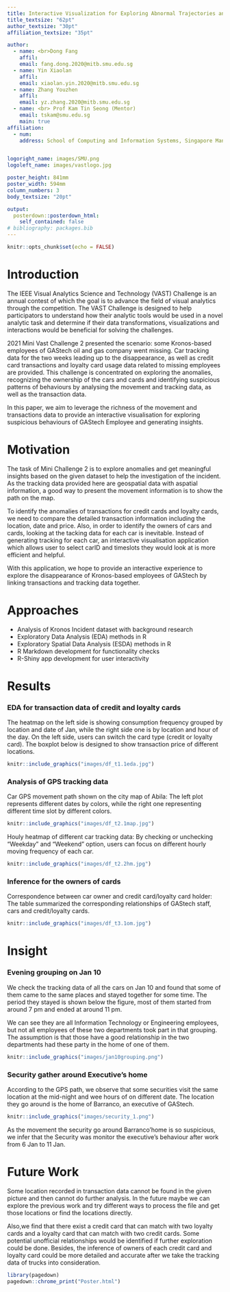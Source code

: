```yaml
---
title: Interactive Visualization for Exploring Abnormal Trajectories and Transactions of GAStech Employees
title_textsize: "62pt"
author_textsize: "30pt"
affiliation_textsize: "35pt"

author:
  - name: <br>Dong Fang
    affil: 
    email: fang.dong.2020@mitb.smu.edu.sg
  - name: Yin Xiaolan
    affil: 
    email: xiaolan.yin.2020@mitb.smu.edu.sg
  - name: Zhang Youzhen
    affil: 
    email: yz.zhang.2020@mitb.smu.edu.sg
  - name: <br> Prof Kam Tin Seong (Mentor)
    email: tskam@smu.edu.sg
    main: true
affiliation: 
  - num: 
    address: School of Computing and Information Systems, Singapore Management University


logoright_name: images/SMU.png
logoleft_name: images/vastlogo.jpg

poster_height: 841mm
poster_width: 594mm
column_numbers: 3
body_textsize: "20pt"

output: 
  posterdown::posterdown_html:
    self_contained: false
# bibliography: packages.bib
---
```


```r
knitr::opts_chunk$set(echo = FALSE)
```

# Introduction

The IEEE Visual Analytics Science and Technology (VAST) Challenge is an annual contest of which the goal is to advance the field of visual analytics through the competition. The VAST Challenge is designed to help participators to understand how their analytic tools would be used in a novel analytic task and determine if their data transformations, visualizations and interactions would be beneficial for solving the challenges.

2021 Mini Vast Challenge 2 presented the scenario:  some Kronos-based employees of GAStech oil and gas company went missing. Car tracking data for the two weeks leading up to the disappearance, as well as credit card transactions and loyalty card usage data related to missing employees are provided. This challenge is concentrated on exploring the anomalies, recognizing the ownership of the cars and cards and identifying suspicious patterns of behaviours by analysing the movement and tracking data, as well as the transaction data. 

In this paper, we aim to leverage the richness of the movement and transactions data to provide an interactive visualisation for exploring suspicious behaviours of GAStech Employee and generating insights.

# Motivation

The task of Mini Challenge 2 is to explore anomalies and get meaningful insights based on the given dataset to help the investigation of the incident. As the tracking data provided here are geospatial data with aspatial information, a good way to present the movement information is to show the path on the map. 

To identify the anomalies of transactions for credit cards and loyalty cards, we need to compare the detailed transaction information including the location, date and price. Also, in order to identify the owners of cars and cards, looking at the tacking data for each car is inevitable. Instead of generating tracking for each car, an interactive visualisation application which allows user to select carID and timeslots they would look at is more efficient and helpful.

With this application, we hope to provide an interactive experience to explore the disappearance of Kronos-based employees of GAStech by linking transactions and tracking data together.  

# Approaches

* Analysis of Kronos Incident dataset with background research
* Exploratory Data Analysis (EDA) methods in R
* Exploratory Spatial Data Analysis (ESDA) methods in R
* R Markdown development for functionality checks
* R-Shiny app development for user interactivity

# Results

### EDA for transaction data of credit and loyalty cards

The heatmap on the left side is showing consumption frequency grouped by location and date of Jan, while the right side one is by location and hour of the day. On the left side, users can switch the card type (credit or loyalty card). The boxplot below is designed to show transaction price of different locations. 

```r
knitr::include_graphics("images/df_t1.1eda.jpg")
```

### Analysis of GPS tracking data

Car GPS movement path shown on the city map of Abila: The left plot represents different dates by colors, while the right one representing different time slot by different colors.

```r
knitr::include_graphics("images/df_t2.1map.jpg")
```

Houly heatmap of different car tracking data: By checking or unchecking "Weekday" and "Weekend" option, users can focus on different hourly moving frequency of each car.

```r
knitr::include_graphics("images/df_t2.2hm.jpg")
```

### Inference for the owners of cards

Correspondence between car owner and credit card/loyalty card holder: The table summarized the corresponding relationships of GAStech staff, cars and credit/loyalty cards.

```r
knitr::include_graphics("images/df_t3.1om.jpg")
```

# Insight

### Evening grouping on Jan 10

We check the tracking data of all the cars on Jan 10 and found that some of them came to the same places and stayed together for some time. The period they stayed is shown below the figure, most of them started from around 7 pm and ended at around 11 pm.

We can see they are all Information Technology or Engineering employees, but not all employees of these two departments took part in that grouping. The assumption is that those have a good relationship in the two departments had these party in the home of one of them.

```r
knitr::include_graphics("images/jan10grouping.png")
```

### Security gather around Executive's home

According to the GPS path, we observe that some securities visit the same location at the mid-night and wee hours of on different date. The location they go around is the home of Barranco, an executive of GAStech.

```r
knitr::include_graphics("images/security_1.png")
```

As the movement the security go around Barranco'home is so suspicious, we infer that the Security was monitor the executive's behaviour after work from 6 Jan to 11 Jan.

# Future Work

Some location recorded in transaction data cannot be found in the given picture and then cannot do further analysis. In the future maybe we can explore the previous work and try different ways to process the file and get those locations or find the locations directly.

Also,we find that there exist a credit card that can match with two loyalty cards and a loyalty card that can match with two credit cards. Some potential unofficial relationships would be identified if further exploration could be done. Besides, the inference of owners of each credit card and loyalty card could be more detailed and accurate after we take the tracking data of trucks into consideration.

```r
library(pagedown)
pagedown::chrome_print("Poster.html")
```
